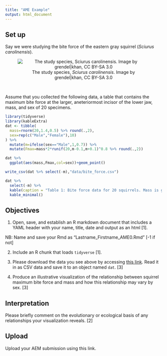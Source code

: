 ```yaml
---
title: "AME Example"
output: html_document
---
```


## Set up

Say we were studying the bite force of the eastern gray squirrel (*Sciurus carolinensis*).

<center>
![The study species, *Sciurus carolinensis*. Image by grendel|khan, CC BY-SA 3.0](https://upload.wikimedia.org/wikipedia/commons/thumb/7/75/Squirrel_closeup_profile.gk.jpg/500px-Squirrel_closeup_profile.gk.jpg)
</center>
<br>

Assume that you collected the following data, a table that contains the maximum bite force at the larger, aneteriormost incisor of the lower jaw, mass, and sex of 20 specimens.

```r
library(tidyverse)
library(kableExtra)
dat <- tibble(
  mass=rnorm(20,1.4,0.5) %>% round(.,2),
  sex=rep(c("Male","Female"),10)
) %>%
  mutate(m=ifelse(sex=="Male",1,0.7)) %>% 
  mutate(Fmax=mass*2*runif(20,m-0.1,m+0.1)^0.8 %>% round(.,2))

dat %>% 
  ggplot(aes(mass,Fmax,col=sex))+geom_point()

write_csv(dat %>% select(-m),"data/bite_force.csv")
```

```r
dat %>% 
  select(-m) %>% 
  kable(caption = "Table 1: Bite force data for 20 squirrels. Mass is given in kg, bite force ('Fmax') is given in N") %>% 
  kable_minimal()
```

## Objectives

1. Open, save, and establish an R markdown document that includes a YAML header with your name, title, date and output as an html [1]. 

NB: Name and save your Rmd as "Lastname_Firstname_AME0.Rmd" [-1 if not]

2. Include an R chunk that loads `tidyverse` [1].

3. Please download the data you see above by accessing [this link](data/bite_force.csv). Read it in as CSV data and save it to an object named `dat`. [3]

4. Produce an illustrative visualization of the relationship between squirrel maximum bite force and mass and how this relationship may vary by sex. [3]

## Interpretation

Please briefly comment on the evolutionary or ecological basis of any relationships your visualization reveals. [2]

## Upload

Upload your AEM submission using this link.

